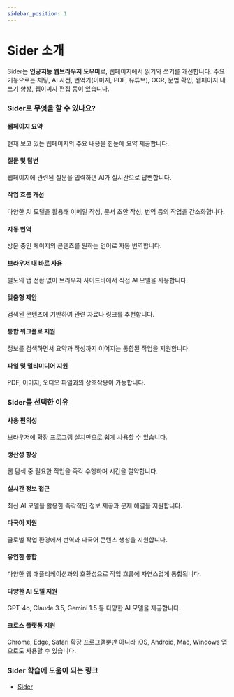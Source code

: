 ```yaml
---
sidebar_position: 1
---
```


# Sider 소개

Sider는 **인공지능 웹브라우저 도우미**로, 웹페이지에서 읽기와 쓰기를 개선합니다. 주요 기능으로는 채팅, AI 사전, 번역기(이미지, PDF, 유튜브), OCR, 문법 확인, 웹페이지 내 쓰기 향상, 웹이미지 편집 등이 있습니다.

### Sider로 무엇을 할 수 있나요?

#### 웹페이지 요약

현재 보고 있는 웹페이지의 주요 내용을 한눈에 요약 제공합니다.

#### 질문 및 답변

웹페이지에 관련된 질문을 입력하면 AI가 실시간으로 답변합니다.

#### 작업 흐름 개선

다양한 AI 모델을 활용해 이메일 작성, 문서 초안 작성, 번역 등의 작업을 간소화합니다.

#### 자동 번역

방문 중인 페이지의 콘텐츠를 원하는 언어로 자동 번역합니다.

#### 브라우저 내 바로 사용

별도의 탭 전환 없이 브라우저 사이드바에서 직접 AI 모델을 사용합니다.

#### 맞춤형 제안

검색된 콘텐츠에 기반하여 관련 자료나 링크를 추천합니다.

#### 통합 워크플로 지원

정보를 검색하면서 요약과 작성까지 이어지는 통합된 작업을 지원합니다.

#### 파일 및 멀티미디어 지원

PDF, 이미지, 오디오 파일과의 상호작용이 가능합니다.

### Sider를 선택한 이유

#### 사용 편의성

브라우저에 확장 프로그램 설치만으로 쉽게 사용할 수 있습니다.

#### 생산성 향상

웹 탐색 중 필요한 작업을 즉각 수행하며 시간을 절약합니다.

#### 실시간 정보 접근

최신 AI 모델을 활용한 즉각적인 정보 제공과 문제 해결을 지원합니다.

#### 다국어 지원

글로벌 작업 환경에서 번역과 다국어 콘텐츠 생성을 지원합니다.

#### 유연한 통합

다양한 웹 애플리케이션과의 호환성으로 작업 흐름에 자연스럽게 통합됩니다.

#### 다양한 AI 모델 지원

GPT-4o, Claude 3.5, Gemini 1.5 등 다양한 AI 모델을 제공합니다.

#### 크로스 플랫폼 지원

Chrome, Edge, Safari 확장 프로그램뿐만 아니라 iOS, Android, Mac, Windows 앱으로도 사용할 수 있습니다.

### Sider 학습에 도움이 되는 링크

- [Sider](https://chromewebstore.google.com/detail/sider-chatgpt-sidebar-+-g/difoiogjjojoaoomphldepapgpbgkhkb)
